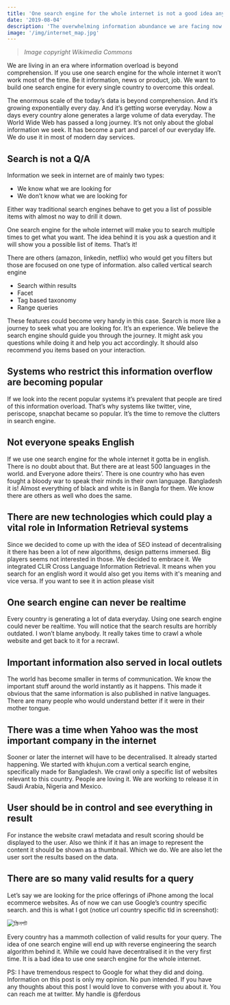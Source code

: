 ```yaml
---
title: 'One search engine for the whole internet is not a good idea anymore!'
date: '2019-08-04'
description: 'The overwhelming information abundance we are facing now is nothing new. It has started long time ago. Instead of solving this problem we decided to dance around it. And out came a whole new industry; SEO. Long story short, We want to replace Google and build one search engine for every country. No giggling at the back, please'
image: '/img/internet_map.jpg'
---
```

> _Image copyright Wikimedia Commons_

We are living in an era where information overload is beyond comprehension. If you use one search engine for the whole internet it won’t work most of the time. Be it information, news or product, job. We want to build one search engine for every single country to overcome this ordeal.

The enormous scale of the today’s data is beyond comprehension. And it’s growing exponentially every day. And it’s getting worse everyday. Now a days every country alone generates a large volume of data everyday. The World Wide Web has passed a long journey. It’s not only about the global information we seek. It has become a part and parcel of our everyday life. We do use it in most of modern day services.

## Search is not a Q/A

Information we seek in internet are of mainly two types:

* We know what we are looking for
* We don’t know what we are looking for

Either way traditional search engines behave to get you a list of possible items with almost no way to drill it down.

One search engine for the whole internet will make you to search multiple times to get what you want. The idea behind it is you ask a question and it will show you a possible list of items. That’s it!

There are others (amazon, linkedin, netflix) who would get you filters but those are focused on one type of information. also called vertical search engine

* Search within results
* Facet
* Tag based taxonomy
* Range queries



These features could become very handy in this case. Search is more like a journey to seek what you are looking for. It’s an experience. We believe the search engine should guide you through the journey. It might ask you questions while doing it and help you act accordingly. It should also recommend you items based on your interaction.

## Systems who restrict this information overflow are becoming popular

If we look into the recent popular systems it’s prevalent that people are tired of this information overload. That’s why systems like twitter, vine, periscope, snapchat became so popular. It’s the time to remove the clutters in search engine.

## Not everyone speaks English

If we use one search engine for the whole internet it gotta be in english. There is no doubt about that. But there are at least 500 languages in the world. and Everyone adore theirs’. There is one country who has even fought a bloody war to speak their minds in their own language. Bangladesh it is! Almost everything of black and white is in Bangla for them. We know there are others as well who does the same.

## There are new technologies which could play a vital role in Information Retrieval systems

Since we decided to come up with the idea of SEO instead of decentralising it there has been a lot of new algorithms, design patterns immersed. Big players seems not interested in those. We decided to embrace it. We integrated CLIR Cross Language Information Retrieval. It means when you search for an english word it would also get you items with it's meaning and vice versa. If you want to see it in action please visit

## One search engine can never be realtime

Every country is generating a lot of data everyday. Using one search engine could never be realtime. You will notice that the search results are horribly outdated. I won’t blame anybody. It really takes time to crawl a whole website and get back to it for a recrawl.

## Important information also served in local outlets

The world has become smaller in terms of communication. We know the important stuff around the world instantly as it happens. This made it obvious that the same information is also published in native languages. There are many people who would understand better if it were in their mother tongue.

## There was a time when Yahoo was the most important company in the internet

Sooner or later the internet will have to be decentralised. It already started happening. We started with khujun.com a vertical search engine, specifically made for Bangladesh. We crawl only a specific list of websites relevant to this country. People are loving it. We are working to release it in Saudi Arabia, Nigeria and Mexico.

## User should be in control and see everything in result

For instance the website crawl metadata and result scoring should be displayed to the user. Also we think if it has an image to represent the content it should be shown as a thumbnail. Which we do. We are also let the user sort the results based on the data.

## There are so many valid results for a query

Let’s say we are looking for the price offerings of iPhone among the local ecommerce websites. As of now we can use Google’s country specific search. and this is what I got (notice url country specific tld in screenshot):

![স্ক্রিনশট](/img/iphone.png "স্ক্রিনশট")

Every country has a mammoth collection of valid results for your query. The idea of one search engine will end up with reverse engineering the search algorithm behind it. While we could have decentralised it in the very first time. It is a bad idea to use one search engine for the whole internet.



PS: I have tremendous respect to Google for what they did and doing. Information on this post is only my opinion. No pun intended. If you have any thoughts about this post I would love to converse with you about it. You can reach me at twitter. My handle is @ferdous
